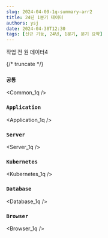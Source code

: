```yaml
---
slug: 2024-04-09-1q-summary-arr2
title: 24년 1분기 데이터
authors: ysj
date: 2024-04-30T12:30
tags: [신규 기능, 24년, 1분기, 분기 요약]
---
```


작업 전 원 데이터4

{/* truncate */}

### `공통`

<div class='indentTab'>


<Common_1q />

</div>

### `Application`

<div class='indentTab'>


<Application_1q />

</div>

### `Server`

<div class='indentTab'>


<Server_1q />

</div>

### `Kubernetes`

<div class='indentTab'>


<Kubernetes_1q />

</div>

### `Database`

<div class='indentTab'>


<Database_1q />

</div>

### `Browser`

<div class='indentTab'>


<Browser_1q />

</div>
